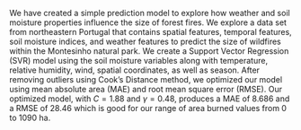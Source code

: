 We have created a simple prediction model to explore how weather and soil moisture properties influence the size of forest fires. We explore a data set from northeastern Portugal that contains spatial features, temporal features, soil moisture indices, and weather features to predict the size of wildfires within the Montesinho natural park. We create a Support Vector Regression (SVR) model using the soil moisture variables along with temperature, relative humidity, wind, spatial coordinates, as well as season. After removing outliers using Cook's Distance method, we optimized our model using mean absolute area (MAE) and root mean square error (RMSE). Our optimized model, with $C = 1.88$ and $\gamma = 0.48$, produces a MAE of 8.686  and a RMSE of 28.46 which is good for our range of area burned values from 0 to 1090 ha. 